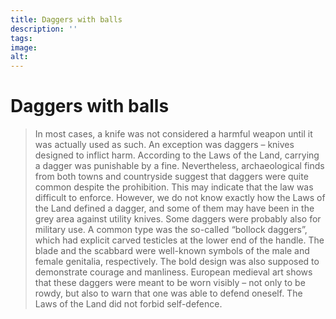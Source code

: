```yaml
---
title: Daggers with balls
description: ''
tags:
image: 
alt: 
---
```



# Daggers with balls

<Blockquote
    quote='“And it is known to most people that it is forbidden to carry daggers.”'
    footer='Human Inviolability section, chapter 15' />

<Spacer height={40}/>

<Container stil="initial side">
    In most cases, a knife was not considered a harmful weapon until it was actually used as such. An exception was daggers – knives designed to inflict harm. According to the Laws of the Land, carrying a dagger was punishable by a fine. Nevertheless, archaeological finds from both towns and countryside suggest that daggers were quite common despite the prohibition. This may indicate that the law was difficult to enforce. However, we do not know exactly how the Laws of the Land defined a dagger, and some of them may have been in the grey area against utility knives. Some daggers were probably also for military use. A common type was the so-called “bollock daggers”, which had explicit carved testicles at the lower end of the handle. The blade and the scabbard were well-known symbols of the male and female genitalia, respectively. The bold design was also supposed to demonstrate courage and manliness. European medieval art shows that these daggers were meant to be worn visibly – not only to be rowdy, but also to warn that one was able to defend oneself. The Laws of the Land did not forbid self-defence.
</Container>
